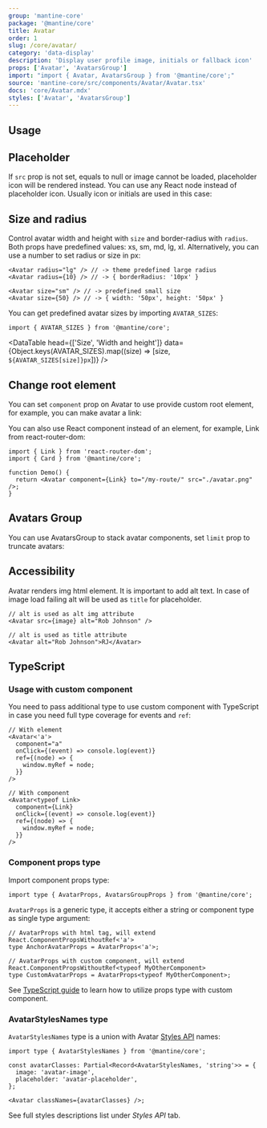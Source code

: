 ```yaml
---
group: 'mantine-core'
package: '@mantine/core'
title: Avatar
order: 1
slug: /core/avatar/
category: 'data-display'
description: 'Display user profile image, initials or fallback icon'
props: ['Avatar', 'AvatarsGroup']
import: "import { Avatar, AvatarsGroup } from '@mantine/core';"
source: 'mantine-core/src/components/Avatar/Avatar.tsx'
docs: 'core/Avatar.mdx'
styles: ['Avatar', 'AvatarsGroup']
---
```



## Usage

<Demo data={AvatarDemos.usage} />

## Placeholder

If `src` prop is not set, equals to null or image cannot be loaded,
placeholder icon will be rendered instead.
You can use any React node instead of placeholder icon.
Usually icon or initials are used in this case:

<Demo data={AvatarDemos.placeholders} />

## Size and radius

<Demo data={AvatarDemos.configurator} />

Control avatar width and height with `size` and border-radius with `radius`.
Both props have predefined values: xs, sm, md, lg, xl.
Alternatively, you can use a number to set radius or size in px:

```tsx
<Avatar radius="lg" /> // -> theme predefined large radius
<Avatar radius={10} /> // -> { borderRadius: '10px' }

<Avatar size="sm" /> // -> predefined small size
<Avatar size={50} /> // -> { width: '50px', height: '50px' }
```

<Demo data={AvatarDemos.sizes} />

You can get predefined avatar sizes by importing `AVATAR_SIZES`:

```tsx
import { AVATAR_SIZES } from '@mantine/core';
```

<DataTable
  head={['Size', 'Width and height']}
  data={Object.keys(AVATAR_SIZES).map((size) => [size, `${AVATAR_SIZES[size]}px`])}
/>

## Change root element

You can set `component` prop on Avatar to use provide custom root element,
for example, you can make avatar a link:

<Demo data={AvatarDemos.link} />

You can also use React component instead of an element, for example, Link from react-router-dom:

```tsx
import { Link } from 'react-router-dom';
import { Card } from '@mantine/core';

function Demo() {
  return <Avatar component={Link} to="/my-route/" src="./avatar.png" />;
}
```

## Avatars Group

You can use AvatarsGroup to stack avatar components, set `limit` prop to truncate avatars:

<Demo data={AvatarDemos.avatarsGroup} />

## Accessibility

Avatar renders img html element. It is important to add alt text.
In case of image load failing alt will be used as `title` for placeholder.

```tsx
// alt is used as alt img attribute
<Avatar src={image} alt="Rob Johnson" />

// alt is used as title attribute
<Avatar alt="Rob Johnson">RJ</Avatar>
```

## TypeScript

### Usage with custom component

You need to pass additional type to use custom component with TypeScript
in case you need full type coverage for events and `ref`:

```tsx
// With element
<Avatar<'a'>
  component="a"
  onClick={(event) => console.log(event)}
  ref={(node) => {
    window.myRef = node;
  }}
/>

// With component
<Avatar<typeof Link>
  component={Link}
  onClick={(event) => console.log(event)}
  ref={(node) => {
    window.myRef = node;
  }}
/>
```

### Component props type

Import component props type:

```tsx
import type { AvatarProps, AvatarsGroupProps } from '@mantine/core';
```

`AvatarProps` is a generic type, it accepts either a string or component type as single type argument:

```tsx
// AvatarProps with html tag, will extend React.ComponentPropsWithoutRef<'a'>
type AnchorAvatarProps = AvatarProps<'a'>;

// AvatarProps with custom component, will extend React.ComponentPropsWithoutRef<typeof MyOtherComponent>
type CustomAvatarProps = AvatarProps<typeof MyOtherComponent>;
```

See [TypeScript guide](/pages/basics/#typescript) to learn how to utilize props type with custom component.

### AvatarStylesNames type

`AvatarStylesNames` type is a union with Avatar [Styles API](/theming/styles-api/) names:

```tsx
import type { AvatarStylesNames } from '@mantine/core';

const avatarClasses: Partial<Record<AvatarStylesNames, 'string'>> = {
  image: 'avatar-image',
  placeholder: 'avatar-placeholder',
};

<Avatar classNames={avatarClasses} />;
```

See full styles descriptions list under _Styles API_ tab.
